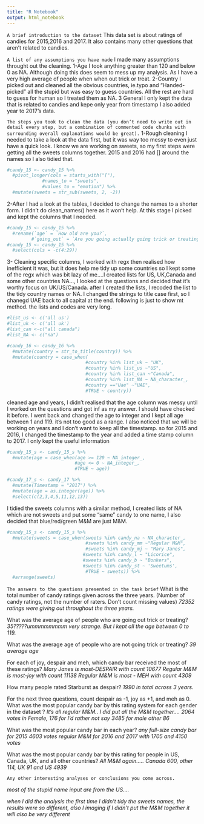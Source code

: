 ```yaml
---
title: "R Notebook"
output: html_notebook
---
```

```A brief introduction to the dataset```
This data set is about ratings of candies for 2015,2016 and 2017.
It also contains many other questions that aren't related to candies. 

```A list of any assumptions you have made```
I made many assumptions throught out the cleaning.
1-Age 
I took anything greater than 120 and below 0 as NA. Although doing this 
does seem to mess up my analysis. As I have a very high average of people 
when when out trick or treat. 
2-Country
I picked out and cleaned all the obvious countries, ie.typo and "Handed-picked" all the 
stupid but was easy to guess countries. All the rest are hard to guess for human so
I treated them as NA.
3 General 
I only kept the data that is related to candies and kepe only year from timestamp 
I also added year to 2017's data.

```The steps you took to clean the data (you don’t need to write out in detail every step, but a combination of commented code chunks with surrounding overall explanations would be great).```
1-Rough cleaning 
I needed to take a look at the data first, but it was way too messy to even
just have a quick look. I know we are working on sweets, so my first steps 
were getting all the sweets columns together. 
2015 and 2016 had [] around the names so I also tidied that.
```r
#candy_15 <- candy_15 %>% 
  #pivot_longer(cols = starts_with("["),
             #names_to = "sweets",
             #values_to = "emotion") %>% 
  #mutate(sweets = str_sub(sweets, 2, -2))
```
2-After I had a look at the tables, I decided to change the names to a shorter 
form. I didn't do clean_names() here as it won't help.
At this stage I picked and kept the columns that I needed. 
```r
#candy_15 <- candy_15 %>% 
  #rename(`age` = `How old are you?`,
         #`going_out` = `Are you going actually going trick or treating yourself?`)
#candy_15 <- candy_15 %>% 
  #select(cols = -c(4:29))
```
3- Cleaning specific columns, I worked with regx then realised how inefficient it
was, but it does help me tidy up some countries so I kept some of the regx which
was bit lazy of me....I created lists for US, UK,Canada and some other countries
NA..., I looked at 
the questions and decided that it's worthy focus on UK/US/Canada. 
after I created the lists, I recoded the list to the tidy country names or NA.
I changed the strings to title case first, so I chanegd UAE back to all capital 
at the end. 
following is just to show mt method. the lists and codes are very long.
```r
#list_us <- c('all us')
#list_uk <- c('all uk')
#list_can <-c("all canada")
#list_NA <- c("na")

#candy_16 <- candy_16 %>% 
  #mutate(country = str_to_title(country)) %>% 
  #mutate(country = case_when(
                             #country %in% list_uk ~ "UK",
                             #country %in% list_us ~"US",
                             #country %in% list_can ~"Canada",
                             #country %in% list_NA ~ NA_character_,
                             #country =="Uae" ~"UAE",
                             #TRUE ~ country))

```
cleaned age and years,
I didn't realised that the age column was messy until I worked on the 
questions and got inf as my answer. I should have checked it before. 
I went back and changed the age to integer and I kept all age between 1 and 119.
it's not too good as a range. 
I also noticed that we will be working on years and I don't want to keep
all the timestamp. so for 2015 and 2016, I changed the timestamp to the year
and added a time stamp column to 2017. 
I only kept the useful information
```r
#candy_15_s <- candy_15_s %>% 
  #mutate(age = case_when(age >= 120 ~ NA_integer_,
                         #age <= 0 ~ NA_integer_,
                         #TRUE ~ age))

#candy_17_s <- candy_17 %>% 
  #mutate(Timestamp = "2017") %>% 
  #mutate(age = as.integer(age)) %>% 
  #select(c(2,3,4,5,11,12,13))
```
I tidied the sweets columns with a similar method, I created lists of NA
which are not sweets and put some "same" candy to one name, 
I also decided that blue/red/green M&M are just M&M. 
```r
#candy_15_s <- candy_15_s %>%
  #mutate(sweets = case_when(sweets %in% candy_na ~ NA_character_,
                             #sweets %in% candy_mm ~"Regular M&M",
                             #sweets %in% candy_mj ~ "Mary Janes",
                            #sweets %in% candy_l ~ "Licorice",
                            #sweets %in% candy_b ~ "Bonkers",
                            #sweets %in% candy_st ~ 'Sweetums',
                             #TRUE ~ sweets)) %>% 
  #arrange(sweets)
```


```The answers to the questions presented in the task brief```
What is the total number of candy ratings given across the three years. (Number of candy ratings, not the number of raters. Don’t count missing values)
  _72352 ratings were giving out throughout the three years._ 
 
What was the average age of people who are going out trick or treating?
_35?????ummmmmmmm very strange. But I kept all the age between 0 to 119._

What was the average age of people who are not going trick or treating?
_39 average age _

For each of joy, despair and meh, which candy bar received the most of these ratings?
_Mary Janes is most-DESPAIR	with count 10677_
_Regular M&M is most-joy with count	11138_
_Regular M&M	is most - MEH with count 4309_

How many people rated Starburst as despair?
_1990 in total across 3 years._

For the next three questions, count despair as -1, joy as +1, and meh as 0.
What was the most popular candy bar by this rating system for each gender in the dataset ?
_It's all regular M&M.. I did put all the M&M together.... _
_2064 votes in Female,_
_176 for I'd rather not say_
_3485 for male_
_other 86_

What was the most popular candy bar in each year?
_any full-size candy bar for 2015 4603 votes_
_regular M&M for 2016 and 2017 with 1705 and 4150 votes_

What was the most popular candy bar by this rating for people in US, Canada, UK, and all other countries?
_All M&M again..... Canada 600, other 114, UK 91 and US 4939_

```Any other interesting analyses or conclusions you come across.```

_most of the stupid name input are from the US...._

_when I did the analysis the first time I didn't tidy the sweets names,_ 
_the results were so different, also I imaging if I didn't put the M&M together_ 
_it will also be very different_

